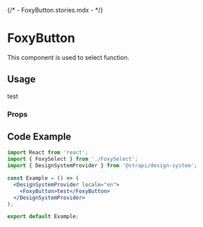{/* - FoxyButton.stories.mdx - */}


<Meta title="foxy-client/FoxyButton" />

# FoxyButton

This component is used to select function.

## Usage

<Canvas>
  <Story name="base">
    <Main>
      <FoxyProvider locale="en">
        <div style={{ position: 'relative', padding: 10, height: 500 }}>
          <FoxyButton>test</FoxyButton>
        </div>
      </FoxyProvider>
    </Main>
  </Story>
</Canvas>

### Props

<ArgsTable of={FoxyButton} />

## Code Example

```jsx
import React from 'react';
import { FoxySelect } from './FoxySelect';
import { DesignSystemProvider } from '@strapi/design-system';

const Example = () => (
  <DesignSystemProvider locale="en">
    <FoxyButton>test</FoxyButton>
  </DesignSystemProvider>
);

export default Example;
```
